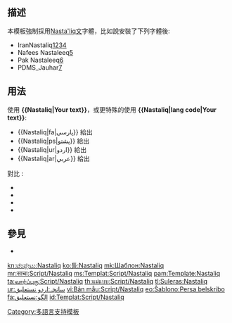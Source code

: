 {{Documentation subpage}}
<!-- PLEASE ADD CATEGORIES AND INTERWIKIS AT THE BOTTOM OF THIS PAGE -->

==描述==
本模板強制採用[[Nasta'liq文]]字體，比如說安裝了下列字體後:
*IranNastaliq[http://www.scict.ir/portal/Home/ShowPage.aspx?Object=News&CategoryID=72ec3b79-8eb2-40bf-8308-4888712e594a&LayoutID=44f4f30f-84f9-48ff-a3a6-7c5be4da31c4&ID=f2bccb28-f5ec-4457-a2eb-f5346f016c07][http://www.scict.ir/Portal/File/ShowFile.aspx?ID=bea5ca36-1fdf-41d4-8818-c1a4f9c71081][http://www.mediafire.com/?cznb2d1tnns][http://www.esnips.com/doc/81bf946a-86d1-4c07-94f8-08d768ebd32d/IRANnastaliq]
*Nafees Nastaleeq[http://www.crulp.org/software/localization/Fonts/nafeesNastaleeq.html]
*Pak Nastaleeq[http://www.nlauit.gov.pk/comments%20font.htm]
*PDMS_Jauhar[http://pakdata.com/pdms/embed/PDMS_Jauhar.eot]

==用法==
使用 '''<nowiki>{{Nastaliq|Your text}}</nowiki>'''，或更特殊的使用 '''<nowiki>{{Nastaliq|lang code|Your text}}</nowiki>''':
*<nowiki>{{Nastaliq|fa|پارسی}}</nowiki> 給出 {{Nastaliq|fa|پارسی}}
*<nowiki>{{Nastaliq|ps|پشتو‎}}</nowiki> 給出 {{Nastaliq|ps|پشتو‎}}
*<nowiki>{{Nastaliq|ur|اردو}}</nowiki> 給出 {{Nastaliq|ur|اردو}}
*<nowiki>{{Nastaliq|ar|عربي}}</nowiki> 給出 {{Nastaliq|ar|عربي}}

對比 {{tl|lang}}:
*{{lang|fa|پارسی}}
*{{lang|ps|پښتو‎}}
*{{lang|ur|اردو}}
*{{lang|ar|عربي}}

==參見==
*{{tl|script}}

<includeonly>
<!-- CATEGORIES AND INTERWIKIS HERE, THANKS -->

[[Category:多語言支持模板]]

[[kn:ಟೆಂಪ್ಲೇಟು:Nastaliq]]
[[ko:틀:Nastaliq]]
[[mk:Шаблон:Nastaliq]]
[[mr:साचा:Script/Nastaliq]]
[[ms:Templat:Script/Nastaliq]]
[[pam:Template:Nastaliq]]
[[ta:வார்ப்புரு:Script/Nastaliq]]
[[th:แม่แบบ:Script/Nastaliq]]
[[tl:Suleras:Nastaliq]]
[[ur:سانچہ:اردو نستعلیق]]
[[vi:Bản mẫu:Script/Nastaliq]]
[[eo:Ŝablono:Persa belskribo]]
[[fa:الگو:نستعلیق]]
[[id:Templat:Script/Nastaliq]]

</includeonly><noinclude></noinclude>